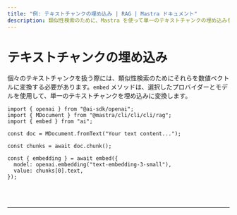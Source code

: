 ```yaml
---
title: "例: テキストチャンクの埋め込み | RAG | Mastra ドキュメント"
description: 類似性検索のために、Mastra を使って単一のテキストチャンクの埋め込みを生成する例です。
---
```



# テキストチャンクの埋め込み

個々のテキストチャンクを扱う際には、類似性検索のためにそれらを数値ベクトルに変換する必要があります。`embed` メソッドは、選択したプロバイダーとモデルを使用して、単一のテキストチャンクを埋め込みに変換します。

```tsx copy
import { openai } from "@ai-sdk/openai";
import { MDocument } from "@mastra/cli/cli/cli/rag";
import { embed } from "ai";

const doc = MDocument.fromText("Your text content...");

const chunks = await doc.chunk();

const { embedding } = await embed({
  model: openai.embedding("text-embedding-3-small"),
  value: chunks[0].text,
});
```

<br />
<br />
<hr className="dark:border-[#404040] border-gray-300" />
<br />
<br />
<GithubLink
  link={
    "https://github.com/@@mastra/cli/cli/cli-ai/@@mastra/cli/cli/cli/blob/main/examples/basics/rag/embed-text-chunk"
  }
/>
